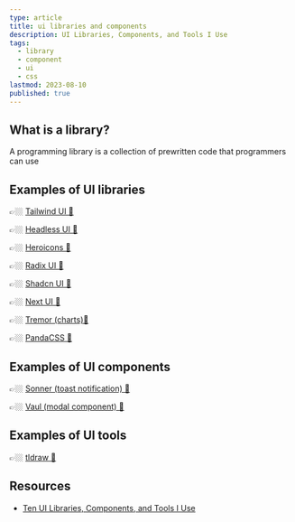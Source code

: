 ```yaml
---
type: article
title: ui libraries and components
description: UI Libraries, Components, and Tools I Use
tags:
  - library
  - component
  - ui
  - css
lastmod: 2023-08-10
published: true
---
```


## What is a library?

A programming library is a collection of prewritten code that programmers can use

## Examples of UI libraries

👉🏼 [Tailwind UI 🔗](https://tailwindui.com)

👉🏼 [Headless UI 🔗](https://headlessui.com)

👉🏼 [Heroicons 🔗](https://heroicons.com)

👉🏼 [Radix UI 🔗](https://www.radix-ui.com)

👉🏼 [Shadcn UI 🔗](https://ui.shadcn.com)

👉🏼 [Next UI 🔗](https://nextui.org)

👉🏼 [Tremor (charts)🔗](https://www.tremor.so/components)

👉🏼 [PandaCSS 🔗](https://panda-css.com/)

## Examples of UI components

👉🏼 [Sonner (toast notification) 🔗](https://sonner.emilkowal.ski)

👉🏼 [Vaul (modal component) 🔗](https://vaul.emilkowal.ski)

## Examples of UI tools

👉🏼 [tldraw 🔗](https://www.tldraw.com)

## Resources

- [Ten UI Libraries, Components, and Tools I Use](https://youtu.be/UOmgzxiUlQQ)
